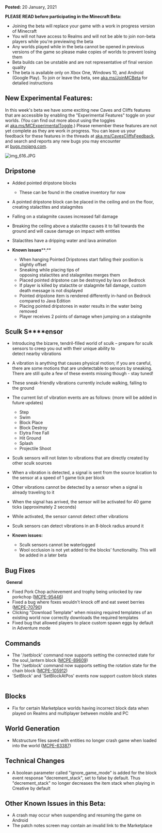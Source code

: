 **Posted:** 20 January, 2021

**PLEASE READ before participating in the Minecraft Beta:**

-   Joining the beta will replace your game with a work in progress version of Minecraft
-   You will not have access to Realms and will not be able to join non-beta players while you're previewing the beta
-   Any worlds played while in the beta cannot be opened in previous versions of the game so please make copies of worlds to prevent losing them
-   Beta builds can be unstable and are not representative of final version quality
-   The beta is available only on Xbox One, Windows 10, and Android (Google Play). To join or leave the beta, see [aka.ms/JoinMCBeta](https://aka.ms/JoinMCBeta) for detailed instructions

## **New Experimental Features:** 

In this week's beta we have some exciting new Caves and Cliffs features that are accessible by enabling the "Experimental Features" toggle on your worlds. (You can find out more about using the toggles at [aka.ms/MCExperimentalToggle](https://aka.ms/MCExperimentalToggle).) Please remember these features are not yet complete as they are work in progress. You can leave us your feedback for these features in the threads at [aka.ms/CavesCliffsFeedback](https://aka.ms/CavesCliffsFeedback), and search and reports any new bugs you may encounter at [bugs.mojang.com](https://bugs.mojang.com/).   

![img_616.JPG](https://feedback.minecraft.net/hc/article_attachments/360082619692/img_616.JPG)

## **Dripstone** 

-   Added pointed dripstone blocks 
    -   These can be found in the creative inventory for now 
-   A pointed dripstone block can be placed in the ceiling and on the floor, creating stalactites and stalagmites 
-   Falling on a stalagmite causes increased fall damage  
-   Breaking the ceiling above a stalactite causes it to fall towards the ground and will cause damage on impact with entities  
-   Stalactites have a dripping water and lava animation  

-   **Known issues****:** 
    -   When hanging Pointed Dripstones start falling their position is slightly offset 
    -   Sneaking while placing tips of opposing stalactites and stalagmites merges them 
    -   Placed pointed dripstone can be destroyed by lava on Bedrock 
    -   If player is killed by stalactite or stalagmite fall damage, custom death message is not displayed 
    -   Pointed dripstone item is rendered differently in-hand on Bedrock compared to Java Edition 
    -   Placing pointed dripstones in water results in the water being removed 
    -   Player receives 2 points of damage when jumping on a stalagmite 

## **Sculk** **S****ensor** 

-   Introducing the bizarre, tendril-filled world of sculk – prepare for sculk sensors to creep you out with their unique ability to detect nearby vibrations  
-   A vibration is anything that causes physical motion; if you are careful, there are some motions that are undetectable to sensors by sneaking. There are still quite a few of these events missing though - stay tuned! 
-   These sneak-friendly vibrations currently include walking, falling to the ground 
-   The current list of vibration events are as follows: (more will be added in future updates) 
    -   Step 
    -   Swim 
    -   Block Place 
    -   Block Destroy 
    -   Elytra Free Fall  
    -   Hit Ground 
    -   Splash 
    -   Projectile Shoot 
-   Sculk sensors will not listen to vibrations that are directly created by other sculk sources 
-   When a vibration is detected, a signal is sent from the source location to the sensor at a speed of 1 game tick per block 
-   Other vibrations cannot be detected by a sensor when a signal is already traveling to it 
-   When the signal has arrived, the sensor will be activated for 40 game ticks (approximately 2 seconds) 
-   While activated, the sensor cannot detect other vibrations 
-   Sculk sensors can detect vibrations in an 8-block radius around it 

-   **Known issues:** 
    -   Sculk sensors cannot be waterlogged 
    -   Wool occlusion is not yet added to the blocks’ functionality. This will be added in a later beta 

## **Bug Fixes**

 **General** 

-   Fixed Pork Chop achievement and trophy being unlocked by raw porkchop ([MCPE-95446](https://bugs.mojang.com/browse/MCPE-95446))  
-   Fixed a bug where foxes wouldn't knock off and eat sweet berries ([MCPE-70790](https://bugs.mojang.com/browse/MCPE-70790))  
-   Clicking "Download Template" when missing required templates of an existing world now correctly downloads the required templates  
-   Fixed bug that allowed players to place custom spawn eggs by default in Adventure mode  

## **Commands** 

-   The '/setblock' command now supports setting the connected state for the soul\_lantern block ([MCPE-89609](https://bugs.mojang.com/browse/MCPE-89609))  
-   The '/setblock' command now supports setting the rotation state for the chain block ([MCPE-105912](https://bugs.mojang.com/browse/MCPE-105912))  
-   'SetBlock' and 'SetBlockAtPos' events now support custom block states  

## **Blocks** 

-   Fix for certain Marketplace worlds having incorrect block data when played on Realms and multiplayer between mobile and PC    

## **World Generation** 

-   Mcstructure files saved with entities no longer crash game when loaded into the world ([MCPE-63387](https://bugs.mojang.com/browse/MCPE-63387))  

## **Technical Changes** 

-   A boolean parameter called "ignore\_game\_mode" is added for the block event response "decrement\_stack", set to false by default. Thus "decrement\_stack" no longer decreases the item stack when playing in Creative by default  

## **Other Known Issues** **in this** **Beta:** 

-   A crash may occur when suspending and resuming the game on Android
-   The patch notes screen may contain an invalid link to the Marketplace